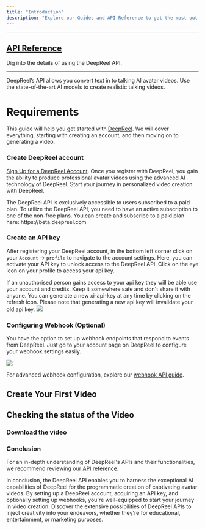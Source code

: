 ```yaml
---
title: "Introduction"
description: "Explore our Guides and API Reference to get the most out of DeepReel."
---
```


---

## [API Reference](/api-reference)

<CardGroup cols={2}>
  <Card title="API Reference" icon="rectangle-terminal" href="/api-reference/">
    Dig into the details of using the DeepReel API.
  </Card>
</CardGroup>

---

DeepReel’s API allows you convert text in to talking AI avatar videos. Use the state-of-the-art AI models to create realistic talking videos.

# Requirements

This guide will help you get started with [DeepReel](https://www.deepreel.com). We will cover everything, starting with
creating an account, and then moving on to generating a video.

### Create DeepReel account

[Sign Up for a DeepReel Account](https://beta.deepreel.com/). Once you register with DeepReel, you gain the ability to produce
professional avatar videos using the advanced AI technology of DeepReel. Start your journey in personalized video creation with
DeepReel.

<Note>
  The DeepReel API is exclusively accessible to users subscribed to a paid plan.
  To utilize the DeepReel API, you need to have an active subscription to one of
  the non-free plans. You can create and subscribe to a paid plan here:
  https://beta.deepreel.com
</Note>

### Create an API key

After registering your DeepReel account, in the bottom left corner click on your `Account` → `profile` to navigate to the
account settings.
Here, you can activate your API key to unlock access to the DeepReel API. Click on the eye icon on your profile to
access your api key.

<Warning>
  If an unauthorised person gains access to your api key they will be able use
  your account and credits. Keep it somewhere safe and don't share it with
  anyone.
</Warning>

<Note>
  You can generate a new xi-api-key at any time by clicking on the refresh icon.
  Please note that generating a new api key will invalidate your old api key.
</Note>

<Frame>
  <img src="/images/missing.png" />
</Frame>

### Configuring Webhook (Optional)

You have the option to set up webhook endpoints that respond to events from DeepReel. Just go to your account page on
DeepReel to configure your webhook settings easily.

<Frame>
  <img src="/images/missing.png" />
</Frame>

For advanced webhook configuration, explore our [webhook API guide](/webhook/overview).

## Create Your First Video

<Snippet file="generate-video.mdx" />

## Checking the status of the Video

<Snippet file="checking-video-status.mdx" />

### Download the video

<Snippet file="download-video.mdx" />

### Conclusion

For an in-depth understanding of DeepReel's APIs and their functionalities, we recommend reviewing
our [API reference](/api-reference/).

In conclusion, the DeepReel API enables you to harness the exceptional AI capabilities of DeepReel
for the programmatic creation of captivating avatar videos. By setting up a DeepReel account, acquiring an API key,
and optionally setting up webhooks, you're well-equipped to start your journey in video creation. Discover the
extensive possibilities of DeepReel APIs to inject creativity into your endeavors, whether they're for educational,
entertainment, or marketing purposes.
